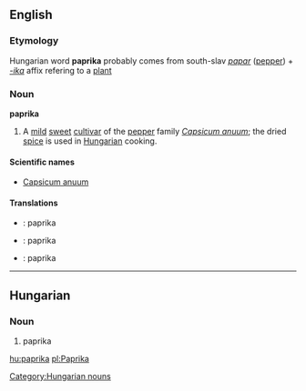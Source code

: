 {{wikipedia}}
==English==
===Etymology===
Hungarian word '''paprika''' probably comes from south-slav ''[[papar]]'' ([[pepper]]) + ''[[-ika]]'' affix refering to a [[plant]]

===Noun===
'''paprika'''

#A [[mild]] [[sweet]] [[cultivar]] of the [[pepper]] family ''[[Capsicum anuum]]''; the dried [[spice]] is used in [[Hungarian]] cooking.

====Scientific names====
*[[Capsicum anuum]]

====Translations====
*{{fi}}: paprika
*{{hu}}: paprika
*{{sv}}: paprika

----

==Hungarian==
===Noun===
# paprika

[[hu:paprika]]
[[pl:Paprika]]

[[Category:Hungarian nouns]]